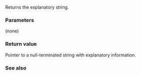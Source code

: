{{cpp/thread/future_error/title|what}}
{{cpp/thread/future_error/navbar}}
{{ddcl | since=c++11 |
virtual const char* what() const noexcept;
}}

Returns the explanatory string.

===Parameters===
(none)

===Return value===
Pointer to a null-terminated string with explanatory information. 

===See also===
{{dsc begin}}
{{dsc inc | cpp/thread/future_error/dsc code}}
{{dsc end}}

{{langlinks|de|es|fr|it|ja|pt|ru|zh}}